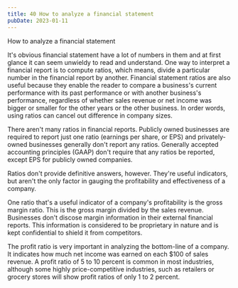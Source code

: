 ```yaml
---
title: 40 How to analyze a financial statement
pubDate: 2023-01-11
---
```


How to analyze a financial statement

It's obvious financial statement have a lot of numbers in them and at first glance it can seem unwieldy to read and understand. One way to interpret a financial report is to compute ratios, which means, divide a particular number in the financial report by another. Financial statement ratios are also useful because they enable the reader to compare a business's current performance with its past performance or with another business's performance, regardless of whether sales revenue or net income was bigger or smaller for the other years or the other business. In order words, using ratios can cancel out difference in company sizes.

There aren't many ratios in financial reports. Publicly owned businesses are required to report just one ratio (earnings per share, or EPS) and privately-owned businesses generally don't report any ratios. Generally accepted accounting principles (GAAP) don't require that any ratios be reported, except EPS for publicly owned companies. 

Ratios don't provide definitive answers, however. They're useful indicators, but aren't the only factor in gauging the profitability and effectiveness of a company. 

One ratio that's a useful indicator of a company's profitability is the gross margin ratio. This is the gross margin divided by the sales revenue. Businesses don't discose margin information in their external financial reports. This information is considered to be proprietary in nature and is kept confidential to shield it from competitors.

The profit ratio is very important in analyzing the bottom-line of a company. It indicates how much net income was earned on each $100 of sales revenue. A profit ratio of 5 to 10 percent is common in most industries, although some highly price-competitive industries, such as retailers or grocery stores will show profit ratios of only 1 to 2 percent.